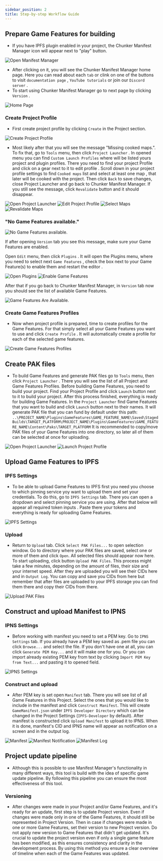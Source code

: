 ```yaml
---
sidebar_position: 2
title: Step-by-step Workflow Guide
---
```


## Prepare Game Features for building

* If you have IPFS plugin enabled in your project, the Chunker Manifest Manager icon will appear next to "play" button.

![Open Manifest Manager](_static/img/open-manifest-manager.png)

* After clicking on it, you will see the Chunker Manifest Manager home page. Here you can read about each `tab` <Step text="1"/> or clink on one of the buttons
to visit `documentation page` <Step text="2"/>, `YouTube tutorials` <Step text="3"/> or join our `Discord server` <Step text="4"/>.
* To start using Chunker Manifest Manager go to next page by clicking `Version` <Step text="5"/>.

![Home Page](_static/img/home-page.png)

### Create Project Profile

* First create project profile by clicking `Create` in the Project section.

![Create Project Profile](_static/img/create-project-profile.png)

* Most likely after that you will see the message "Missing cooked maps.". To fix that, go to `Tools` <Step text="1"/> menu, then click `Project Launcher` <Step text="2"/>.
In opened menu you can find `Custom Launch Profiles` where will be listed yours project and plugin profiles. There you need to find your project Profile and click on a gear next to it to edit profile <Step text="3"/>.
Scroll down in your project profile settings to find `Cooked maps` list and select at least one map <Step text="4"/>, that later will be cooked with the project.
Then click `Back` <Step text="5"/> to save changes, close Project Launcher and go back to Chunker Manifest Manager. If you still see the message, click `Revalidate` <Step text="6"/> button and it should disappear.

![Open Project Launcher](_static/img/open-project-launcher.png)
![Edit Project Profile](_static/img/edit-project-profile.png)
![Select Maps](_static/img/select-maps.png)
![Revalidate Maps](_static/img/revalidate-cooked-maps.png)

### "No Game Features available."

![No Game Features available.](_static/img/no-game-features.png)

If after opening `Version` tab you see this message, make sure your Game Features are enabled.

Open `Edit` <Step text="1"/> menu, then click `Plugins` <Step text="2"/>. It will open the Plugins menu, where you need to select next `Game Features` <Step text="3"/>,
check the box <Step text="4"/> next to your Game Feature(s) to enable them and restart the editor <Step text="5"/>.

![Open Plugins](_static/img/open-plugins.png)
![Enable Game Features](_static/img/enable-game-feature.png)

After that if you go back to Chunker Manifest Manager, in `Version` tab now you should see the list of available Game Features.

![Game Features Are Available.](_static/img/game-freature-exists.png)

### Create Game Features Profiles

* Now when project profile is prepared, time to create profiles for the Game Features. For that simply select all your Game Features you want to use <Step text="1"/> and click `Create Profile` <Step text="2"/>.
It will automatically create a profile for each of the selected game features.

![Create Game Features Profiles](_static/img/create-game-features-profiles.png)

## Create PAK files

* To build Game Features and generate PAK files go to `Tools` <Step text="1"/> menu, then click `Project Launcher` <Step text="2"/>.
There you will see the list of all Project and Game Features Profiles. Before building Game Features, you need to build your project.
Find your Project Profile and click `Launch` <Step text="3"/> button next to it to build your project. After this process finished, everything is ready for building Game Features.
In the `Project Launcher` find Game Features that you want to build and click `Launch` <Step text="4"/> button next to their names.
It will generate PAK file that you can fund by default under this path: `..\PROJECT_NAME\Plugins\GameFeatures\GAME_FEATURE_NAME\Saved\StagedBuilds\TARGET_PLATFORM\PROJECT_NAME\Plugins\GameFeatures\GAME_FEATURE_NAME\Content\Paks\TARGET_PLATFORM`
It is recommended to copy/move PAK files of your Game Features into one directory, so later all of them can be selected at once for uploading.

![Open Project Launcher](_static/img/open-project-launcher.png)
![Launch Project Profile](_static/img/launch-project-profile.png)

## Upload Game Features to IPFS

### IPFS Settings

* To be able to upload Game Features to IPFS first you need you choose to which pinning service yoy want to upload them and set your credentials. To do this, go to `IPFS Settings` <Step text="1"/> tab.
There you can open a dropdown and select pinning service <Step text="2"/> you are using. After that below will appear all required token inputs <Step text="3"/>. Paste there your tokens and everything is ready for uploading Game Features.

![IPFS Settings](_static/img/ipfs-settings.png)

### Upload

* Return to `Upload` <Step text="1"/> tab. Click `Select PAK Files...` <Step text="2"/> to open selection window. Go to directory where your PAK files are saved, select one or more of them and click `Open`.
All selected files should appear now here. To start uploading, click button <Step text="3"/> `Upload PAK Files`. This process might take a few minutes, depending on the amount of files, their size and your internet speed.
After they are uploaded you will see their CIDs <Step text="4"/> here and in `Output Log`. You can copy and save you CIDs from here but remember that after files are uploaded to your IPFS storage you can find them there and copy their CIDs from there.

![Upload PAK Files](_static/img/upload-pak.png)

## Construct and upload Manifest to IPNS

### IPNS Settings

* Before working with manifest you need to set a PEM key. Go to `IPNS Settings` <Step text="1"/> tab.
If you already have a PEM key saved as .pem file you can click `Browse...` <Step text="2"/> and select the file.
If you don't have one at all, you can click `Generate PEM Key...` <Step text="3"/> and it will make one for you.
Or you can import already existing PEM key from text by clicking `Import PEM Key from Text...` <Step text="4"/> and pasting it to opened field.

![IPNS Settings](_static/img/ipns-settings.png)

### Construct and upload

* After PEM key is set open `Manifest` <Step text="1"/> tab. There you will see list of all Game Features in this Project.
Select <Step text="2"/> the ones that you would like to include in the manifest and click <Step text="3"/> `Construct Manifest`. This will create `GameManifest.json` under `IPFS Developer Directory` which can be changed in the Project Settings (`IPFS-Developer` by default).
After manifest is constructed click <Step text="4"/> `Upload Manifest` to upload it to IPNS. When it is done, manifest's CID and IPNS name will appear as notification on a screen and in the output log.

![Manifest](_static/img/manifest.png)
![Manifest Notification](_static/img/manifest-notification.png)
![Manifest Log](_static/img/manifest-log.png)

## Project update pipeline

* Although this is possible to use Manifest Manager's functionality in many different ways, this tool is build with the idea of specific game update pipeline.
By following this pipeline you can ensure the most effectiveness of this tool.

### Versioning

* After changes were made in your Project and/or Game Features, and it's ready for an update, first step is to update Project version.
Even if changes were made only in one of the Game Features, it should still be represented in Project Version.
Then in case if changes were made in one or more Game Features, set their version to new Project version. Do not apply new version to Game Features that didn't get updated.
It's crucial to update the project version even if only a single game feature has been modified, as this ensures consistency and clarity in the development process.
By using this method you ensure a clear overview of timeline when each of the Game Features was updated.